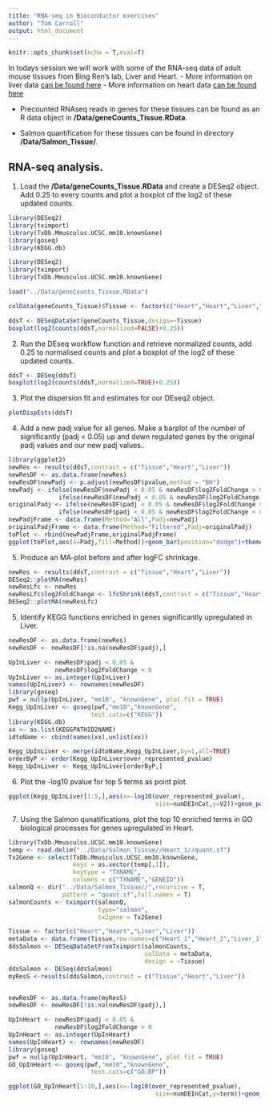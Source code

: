 ```yaml
---
title: "RNA-seq in Bioconductor exercises"
author: "Tom Carroll"
output: html_document
---
```


```r
knitr::opts_chunk$set(echo = T,eval=T)
```

In todays session we will work with some of the RNA-seq data of adult mouse tissues from Bing Ren's lab, Liver and Heart. 
- More information on liver data [can be found here ](https://www.encodeproject.org/experiments/ENCSR000CHB/)
- More information on heart data [can be found here ](https://www.encodeproject.org/experiments/ENCSR000CGZ/)

- Precounted RNAseq reads in genes for these tissues can be found as an R data object in **/Data/geneCounts_Tissue.RData**.

- Salmon quantification for these tissues can be found in directory **/Data/Salmon_Tissue/**.

## RNA-seq analysis.

1. Load the **/Data/geneCounts_Tissue.RData** and create a DESeq2 object. Add 0.25 to every counts and plot a boxplot of the log2 of these updated counts.

```r
library(DESeq2)
library(tximport)
library(TxDb.Mmusculus.UCSC.mm10.knownGene)
library(goseq)
library(KEGG.db)
```

```r
library(DESeq2)
library(tximport)
library(TxDb.Mmusculus.UCSC.mm10.knownGene)

load("../Data/geneCounts_Tissue.RData")

colData(geneCounts_Tissue)$Tissue <- factor(c("Heart","Heart","Liver","Liver"))

ddsT <- DESeqDataSet(geneCounts_Tissue,design=~Tissue)
boxplot(log2(counts(ddsT,normalized=FALSE)+0.25))
```

2. Run the DEseq workflow function and retrieve normalized counts, add 0.25 to normalised counts and plot a boxplot of the log2 of these updated counts.


```r
ddsT <- DESeq(ddsT)
boxplot(log2(counts(ddsT,normalized=TRUE)+0.25))
```

3. Plot the dispersion fit and estimates  for our DEseq2 object.

```r
plotDispEsts(ddsT)
```

4. Add a new padj value for all genes. Make a barplot of the number of significantly (padj < 0.05) up and down regulated genes by the original padj values and our new padj values..

```r
library(ggplot2)
newRes <- results(ddsT,contrast = c("Tissue","Heart","Liver"))
newResDF <- as.data.frame(newRes)
newResDF$newPadj <- p.adjust(newResDF$pvalue,method = "BH")
newPadj <- ifelse(newResDF$newPadj < 0.05 & newResDF$log2FoldChange > 0,"HeartUp",
              ifelse(newResDF$newPadj < 0.05 & newResDF$log2FoldChange < 0,"HeartDown","NoChange"))
originalPadj <- ifelse(newResDF$padj < 0.05 & newResDF$log2FoldChange > 0,"HeartUp",
              ifelse(newResDF$padj < 0.05 & newResDF$log2FoldChange < 0,"HeartDown","NoChange"))
newPadjFrame <- data.frame(Method="All",Padj=newPadj)
originalPadjFrame <- data.frame(Method="Filtered",Padj=originalPadj)
toPlot <- rbind(newPadjFrame,originalPadjFrame)
ggplot(toPlot,aes(x=Padj,fill=Method))+geom_bar(position="dodge")+theme_bw()
```

5. Produce an MA-plot before and after logFC shrinkage.

```r
newRes <- results(ddsT,contrast = c("Tissue","Heart","Liver"))
DESeq2::plotMA(newRes)
newResLfc <- newRes
newResLfc$log2FoldChange <- lfcShrink(ddsT,contrast = c("Tissue","Heart","Liver"))
DESeq2::plotMA(newResLfc)
```

5. Identify KEGG functions enriched in genes significantly upregulated in Liver.

```r
newResDF <- as.data.frame(newRes)
newResDF <- newResDF[!is.na(newResDF$padj),]

UpInLiver <- newResDF$padj < 0.05 & 
             newResDF$log2FoldChange < 0
UpInLiver <- as.integer(UpInLiver)
names(UpInLiver) <- rownames(newResDF)
library(goseq)
pwf = nullp(UpInLiver, "mm10", "knownGene", plot.fit = TRUE)
Kegg_UpInLiver <- goseq(pwf,"mm10","knownGene",
                       test.cats=c("KEGG"))
library(KEGG.db)
xx <- as.list(KEGGPATHID2NAME)
idtoName <- cbind(names(xx),unlist(xx))

Kegg_UpInLiver <- merge(idtoName,Kegg_UpInLiver,by=1,all=TRUE)
orderByP <- order(Kegg_UpInLiver$over_represented_pvalue)
Kegg_UpInLiver <- Kegg_UpInLiver[orderByP,]
```

6. Plot the -log10 pvalue for top 5 terms as point plot.

```r
ggplot(Kegg_UpInLiver[1:5,],aes(x=-log10(over_represented_pvalue),
                                         size=numDEInCat,y=V2))+geom_point()+theme_bw()

```


7. Using the Salmon qunatifications, plot the top 10 enriched terms in GO biological processes for genes upregulated in Heart.

```r
library(TxDb.Mmusculus.UCSC.mm10.knownGene)
temp <- read.delim("../Data/Salmon_Tissue//Heart_1//quant.sf")
Tx2Gene <- select(TxDb.Mmusculus.UCSC.mm10.knownGene,
                  keys = as.vector(temp[,1]),
                  keytype = "TXNAME",
                  columns = c("TXNAME","GENEID"))
salmonQ <- dir("../Data/Salmon_Tissue//",recursive = T,
               pattern = "quant.sf",full.names = T)
salmonCounts <- tximport(salmonQ,
                         type="salmon",
                         tx2gene = Tx2Gene)

Tissue <- factor(c("Heart","Heart","Liver","Liver"))
metaData <- data.frame(Tissue,row.names=c("Heart_1","Heart_2","Liver_1","Liver_2"))
ddsSalmon <- DESeqDataSetFromTximport(salmonCounts,
                                      colData = metaData,
                                      design = ~Tissue)
ddsSalmon <- DESeq(ddsSalmon)
myResS <-results(ddsSalmon,contrast = c("Tissue","Heart","Liver"))


newResDF <- as.data.frame(myResS)
newResDF <- newResDF[!is.na(newResDF$padj),]

UpInHeart <- newResDF$padj < 0.05 & 
             newResDF$log2FoldChange > 0
UpInHeart <- as.integer(UpInHeart)
names(UpInHeart) <- rownames(newResDF)
library(goseq)
pwf = nullp(UpInHeart, "mm10", "knownGene", plot.fit = TRUE)
GO_UpInHeart <- goseq(pwf,"mm10","knownGene",
                       test.cats=c("GO:BP"))

ggplot(GO_UpInHeart[1:10,],aes(x=-log10(over_represented_pvalue),
                                         size=numDEInCat,y=term))+geom_point()+theme_bw()

```

